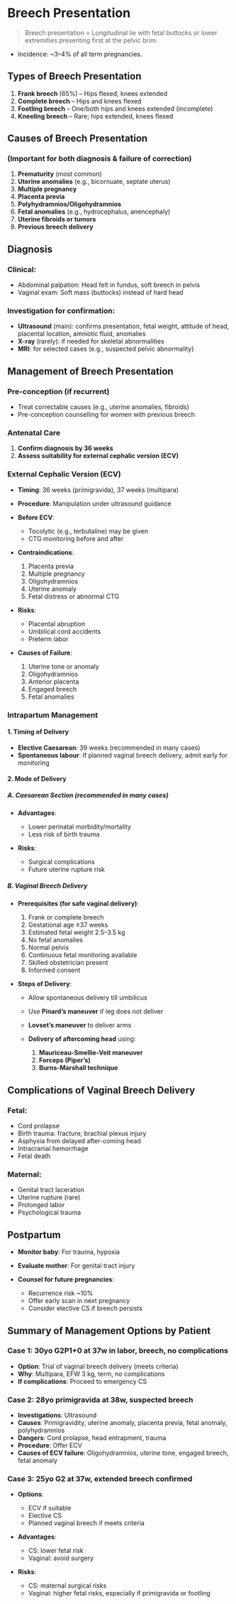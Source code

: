 # Breech Presentation

> Breech presentation = Longitudinal lie with fetal buttocks or lower extremities presenting first at the pelvic brim.

- Incidence: \~3–4% of all term pregnancies.

## Types of Breech Presentation

1. **Frank breech** (65%) – Hips flexed, knees extended
2. **Complete breech** – Hips and knees flexed
3. **Footling breech** – One/both hips and knees extended (incomplete)
4. **Kneeling breech** – Rare; hips extended, knees flexed

## Causes of Breech Presentation

### (Important for both diagnosis & failure of correction)

1. **Prematurity** (most common)
2. **Uterine anomalies** (e.g., bicornuate, septate uterus)
3. **Multiple pregnancy**
4. **Placenta previa**
5. **Polyhydramnios/Oligohydramnios**
6. **Fetal anomalies** (e.g., hydrocephalus, anencephaly)
7. **Uterine fibroids or tumors**
8. **Previous breech delivery**

## Diagnosis

### Clinical:

- Abdominal palpation: Head felt in fundus, soft breech in pelvis
- Vaginal exam: Soft mass (buttocks) instead of hard head

### Investigation for confirmation:

- **Ultrasound** (main): confirms presentation, fetal weight, attitude of head, placental location, amniotic fluid, anomalies
- **X-ray** (rarely): if needed for skeletal abnormalities
- **MRI**: for selected cases (e.g., suspected pelvic abnormality)

## Management of Breech Presentation

### Pre-conception (if recurrent)

- Treat correctable causes (e.g., uterine anomalies, fibroids)
- Pre-conception counselling for women with previous breech

### Antenatal Care

1. **Confirm diagnosis by 36 weeks**
2. **Assess suitability for external cephalic version (ECV)**

### External Cephalic Version (ECV)

- **Timing**: 36 weeks (primigravida), 37 weeks (multipara)
- **Procedure**: Manipulation under ultrasound guidance
- **Before ECV**:

  - Tocolytic (e.g., terbutaline) may be given
  - CTG monitoring before and after

- **Contraindications**:

  1. Placenta previa
  2. Multiple pregnancy
  3. Oligohydramnios
  4. Uterine anomaly
  5. Fetal distress or abnormal CTG

- **Risks**:

  - Placental abruption
  - Umbilical cord accidents
  - Preterm labor

- **Causes of Failure**:

  1. Uterine tone or anomaly
  2. Oligohydramnios
  3. Anterior placenta
  4. Engaged breech
  5. Fetal anomalies

### Intrapartum Management

#### 1. **Timing of Delivery**

- **Elective Caesarean**: 39 weeks (recommended in many cases)
- **Spontaneous labour**: If planned vaginal breech delivery, admit early for monitoring

#### 2. **Mode of Delivery**

##### A. Caesarean Section (recommended in many cases)

- **Advantages**:

  - Lower perinatal morbidity/mortality
  - Less risk of birth trauma

- **Risks**:

  - Surgical complications
  - Future uterine rupture risk

##### B. Vaginal Breech Delivery

- **Prerequisites (for safe vaginal delivery)**:

  1. Frank or complete breech
  2. Gestational age ≥37 weeks
  3. Estimated fetal weight 2.5–3.5 kg
  4. No fetal anomalies
  5. Normal pelvis
  6. Continuous fetal monitoring available
  7. Skilled obstetrician present
  8. Informed consent

- **Steps of Delivery**:

  - Allow spontaneous delivery till umbilicus
  - Use **Pinard’s maneuver** if leg does not deliver
  - **Lovset’s maneuver** to deliver arms
  - **Delivery of aftercoming head** using:

    1. **Mauriceau-Smellie-Veit maneuver**
    2. **Forceps (Piper’s)**
    3. **Burns-Marshall technique**

## Complications of Vaginal Breech Delivery

### Fetal:

- Cord prolapse
- Birth trauma: fracture, brachial plexus injury
- Asphyxia from delayed after-coming head
- Intracranial hemorrhage
- Fetal death

### Maternal:

- Genital tract laceration
- Uterine rupture (rare)
- Prolonged labor
- Psychological trauma

## Postpartum

- **Monitor baby**: For trauma, hypoxia
- **Evaluate mother**: For genital tract injury
- **Counsel for future pregnancies**:

  - Recurrence risk \~10%
  - Offer early scan in next pregnancy
  - Consider elective CS if breech persists

## Summary of Management Options by Patient

### Case 1: 30yo G2P1+0 at 37w in labor, breech, no complications

- **Option**: Trial of vaginal breech delivery (meets criteria)
- **Why**: Multipara, EFW 3 kg, term, no complications
- **If complications**: Proceed to emergency CS

### Case 2: 28yo primigravida at 38w, suspected breech

- **Investigations**: Ultrasound
- **Causes**: Primigravidity, uterine anomaly, placenta previa, fetal anomaly, polyhydramnios
- **Dangers**: Cord prolapse, head entrapment, trauma
- **Procedure**: Offer ECV
- **Causes of ECV failure**: Oligohydramnios, uterine tone, engaged breech, fetal anomaly

### Case 3: 25yo G2 at 37w, extended breech confirmed

- **Options**:

  - ECV if suitable
  - Elective CS
  - Planned vaginal breech if meets criteria

- **Advantages**:

  - CS: lower fetal risk
  - Vaginal: avoid surgery

- **Risks**:

  - CS: maternal surgical risks
  - Vaginal: higher fetal risks, especially if primigravida or footling
